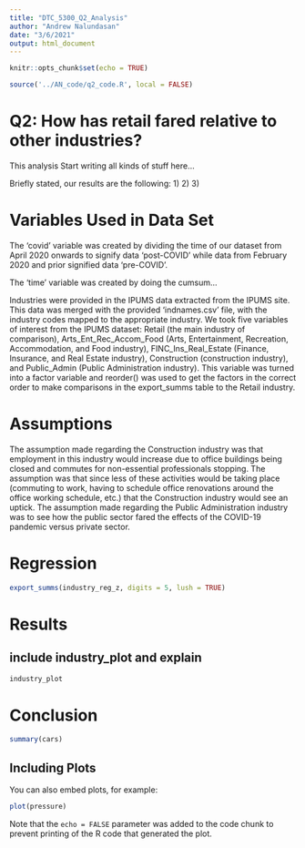 ```yaml
---
title: "DTC_5300_Q2_Analysis"
author: "Andrew Nalundasan"
date: "3/6/2021"
output: html_document
---
```


```r
knitr::opts_chunk$set(echo = TRUE)
```

```r
source('../AN_code/q2_code.R', local = FALSE)
```


# Q2: How has retail fared relative to other industries?

This analysis Start writing all kinds of stuff here...

Briefly stated, our results are the following: 
1)
2)
3)

# Variables Used in Data Set
The 'covid' variable was created by dividing the time of our dataset from April 2020 onwards to signify data 'post-COVID' while data from February 2020 and prior signified data 'pre-COVID'. 

The 'time' variable was created by doing the cumsum...

Industries were provided in the IPUMS data extracted from the IPUMS site. This data was merged with the provided 'indnames.csv' file, with the industry codes mapped to the appropriate industry. We took five variables of interest from the IPUMS dataset: Retail (the main industry of comparison), Arts_Ent_Rec_Accom_Food (Arts, Entertainment, Recreation, Accommodation, and Food industry), FINC_Ins_Real_Estate (Finance, Insurance, and Real Estate industry), Construction (construction industry), and Public_Admin (Public Administration industry). This variable was turned into a factor variable and reorder() was used to get the factors in the correct order to make comparisons in the export_summs table to the Retail industry.

# Assumptions
The assumption made regarding the Construction industry was that employment in this industry would increase due to office buildings being closed and commutes for non-essential professionals stopping. The assumption was that since less of these activities would be taking place (commuting to work, having to schedule office renovations around the office working schedule, etc.) that the Construction industry would see an uptick. The assumption made regarding the Public Administration industry was to see how the public sector fared the effects of the COVID-19 pandemic versus private sector. 


# Regression


```r
export_summs(industry_reg_z, digits = 5, lush = TRUE)
```


# Results
## include industry_plot and explain
```r
industry_plot
```


# Conclusion

```r
summary(cars)
```

## Including Plots

You can also embed plots, for example:

```r
plot(pressure)
```

Note that the `echo = FALSE` parameter was added to the code chunk to prevent printing of the R code that generated the plot.
